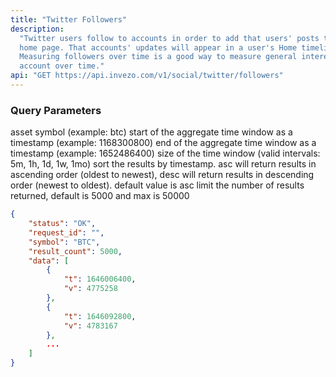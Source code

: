 ```yaml
---
title: "Twitter Followers"
description:
  "Twitter users follow to accounts in order to add that users' posts to their
  home page. That accounts' updates will appear in a user's Home timeline.
  Measuring followers over time is a good way to measure general interest for an
  account over time."
api: "GET https://api.invezo.com/v1/social/twitter/followers"
---
```


### Query Parameters

<ParamField query="symbol" type="string" required>
  asset symbol (example: btc)
</ParamField>

<ParamField query="min" type="int" required>
  start of the aggregate time window as a timestamp (example: 1168300800)
</ParamField>

<ParamField query="max" type="int" required>
  end of the aggregate time window as a timestamp (example: 1652486400)
</ParamField>

<ParamField query="interval" type="string" required>
  size of the time window (valid intervals: 5m, 1h, 1d, 1w, 1mo)
</ParamField>

<ParamField query="sort" type="string">
  sort the results by timestamp. asc will return results in ascending order
  (oldest to newest), desc will return results in descending order (newest to
  oldest). default value is asc
</ParamField>

<ParamField query="limit" type="int">
  limit the number of results returned, default is 5000 and max is 50000
</ParamField>

<ResponseExample>

```json Response
{
    "status": "OK",
    "request_id": "",
    "symbol": "BTC",
    "result_count": 5000,
    "data": [
        {
            "t": 1646006400,
            "v": 4775258
        },
        {
            "t": 1646092800,
            "v": 4783167
        },
        ...
    ]
}
```

</ResponseExample>
